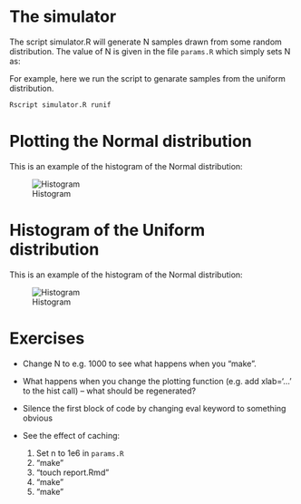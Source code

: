 # The simulator

The script simulator.R will generate N samples drawn from some random
distribution.  The value of N is given in the file `params.R` which
simply sets N as:

<!-- Show the contents of a params.R file here -->

For example, here we run the script to genarate samples from the
uniform distribution.

```r
Rscript simulator.R runif
```

# Plotting the Normal distribution

This is an example of the histogram of the Normal distribution:

![Histogram](sim1.png "Histogram of sim1.dat")

# Histogram of the Uniform distribution

This is an example of the histogram of the Normal distribution:

![Histogram](sim2.png "Histogram of sim2.dat")

# Exercises

* Change N to e.g. 1000 to see what happens when you "make".
* What happens when you change the plotting function (e.g. add
  xlab='...' to the hist call) -- what should be regenerated?
* Silence the first block of code by changing eval keyword to
  something obvious
* See the effect of caching:

	1. Set n to 1e6 in `params.R`
	2. "make"
	3. "touch report.Rmd"
	4. "make"
	5. "make"
